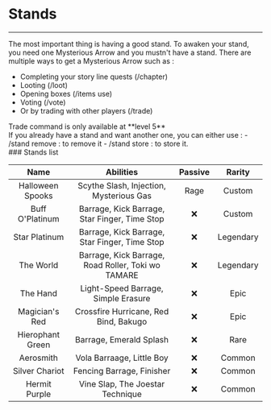 
# Stands

<hr />
The most important thing is having a good stand. To awaken your stand, you need one
Mysterious Arrow and you mustn't have a stand. There are multiple ways to get a Mysterious
Arrow such as :

- Completing your story line quests (<span className="font-bold text-jolyne">/chapter</span>)
- Looting (<span className="font-bold text-jolyne">/loot</span>)
- Opening boxes (<span className="font-bold text-jolyne">/items use</span>)
- Voting (<span className="font-bold text-jolyne">/vote</span>)
- Or by trading with other players (<span className="font-bold text-jolyne">/trade</span>)

<Callout emoji="ℹ️" type="info">
  Trade command is only available at **level 5**
</Callout>

<br/>
  If you already have a stand and want another one, you can either use :
  - <span className="font-bold bg-jolyne">/stand remove</span> : to remove it
  - <span className="font-bold bg-jolyne">/stand store</span> : to store it.

<br />
### Stands list

| Name | Abilities    | Passive    | Rarity    |
| :---:   | :---: | :---: | :---: |
| Halloween Spooks | Scythe Slash, Injection, Mysterious Gas | Rage | <span className="font-bold text-custom">Custom</span>   |
| Buff O'Platinum | Barrage, Kick Barrage, Star Finger, Time Stop | ❌ | <span className="font-bold text-custom">Custom</span>   |
| Star Platinum | Barrage, Kick Barrage, Star Finger, Time Stop | ❌ | <span className="font-bold text-legendary">Legendary</span>   |
| The World | Barrage, Kick Barrage, Road Roller, Toki wo TAMARE | ❌ | <span className="font-bold text-legendary">Legendary</span>   |
| The Hand | Light-Speed Barrage, Simple Erasure | ❌ | <span className="font-bold text-epic">Epic</span>   |
| Magician's Red | Crossfire Hurricane, Red Bind, Bakugo | ❌ | <span className="font-bold text-epic">Epic</span>   |
| Hierophant Green | Barrage, Emerald Splash | ❌ | <span className="font-bold text-rare">Rare</span>   |
| Aerosmith | Vola Barraage, Little Boy | ❌ | <span className="font-bold text-common">Common</span>   |
| Silver Chariot | Fencing Barrage, Finisher | ❌ | <span className="font-bold text-common">Common</span>   |
| Hermit Purple | Vine Slap, The Joestar Technique | ❌ | <span className="font-bold text-common">Common</span>   |